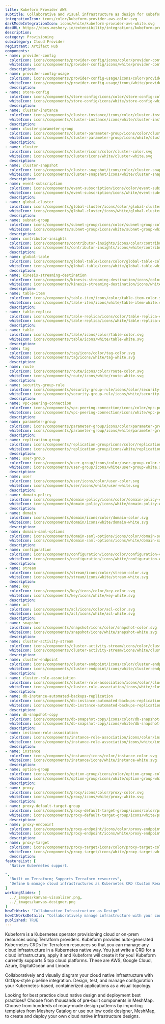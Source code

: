 ```yaml
---
title: Kubeform Provider AWS
subtitle: Collaborative and visual infrastructure as design for Kubeform Provider AWS
integrationIcon: icons/color/kubeform-provider-aws-color.svg
darkModeIntegrationIcon: icons/white/kubeform-provider-aws-white.svg
docURL: https://docs.meshery.io/extensibility/integrations/kubeform-provider-aws
description: 
category: Provisioning
subcategory: Cloud Provider
registrant: Artifact Hub
components: 
- name: provider-config
  colorIcon: icons/components/provider-config/icons/color/provider-config-color.svg
  whiteIcon: icons/components/provider-config/icons/white/provider-config-white.svg
  description: 
- name: provider-config-usage
  colorIcon: icons/components/provider-config-usage/icons/color/provider-config-usage-color.svg
  whiteIcon: icons/components/provider-config-usage/icons/white/provider-config-usage-white.svg
  description: 
- name: store-config
  colorIcon: icons/components/store-config/icons/color/store-config-color.svg
  whiteIcon: icons/components/store-config/icons/white/store-config-white.svg
  description: 
- name: cluster-instance
  colorIcon: icons/components/cluster-instance/icons/color/cluster-instance-color.svg
  whiteIcon: icons/components/cluster-instance/icons/white/cluster-instance-white.svg
  description: 
- name: cluster-parameter-group
  colorIcon: icons/components/cluster-parameter-group/icons/color/cluster-parameter-group-color.svg
  whiteIcon: icons/components/cluster-parameter-group/icons/white/cluster-parameter-group-white.svg
  description: 
- name: cluster
  colorIcon: icons/components/cluster/icons/color/cluster-color.svg
  whiteIcon: icons/components/cluster/icons/white/cluster-white.svg
  description: 
- name: cluster-snapshot
  colorIcon: icons/components/cluster-snapshot/icons/color/cluster-snapshot-color.svg
  whiteIcon: icons/components/cluster-snapshot/icons/white/cluster-snapshot-white.svg
  description: 
- name: event-subscription
  colorIcon: icons/components/event-subscription/icons/color/event-subscription-color.svg
  whiteIcon: icons/components/event-subscription/icons/white/event-subscription-white.svg
  description: 
- name: global-cluster
  colorIcon: icons/components/global-cluster/icons/color/global-cluster-color.svg
  whiteIcon: icons/components/global-cluster/icons/white/global-cluster-white.svg
  description: 
- name: subnet-group
  colorIcon: icons/components/subnet-group/icons/color/subnet-group-color.svg
  whiteIcon: icons/components/subnet-group/icons/white/subnet-group-white.svg
  description: 
- name: contributor-insights
  colorIcon: icons/components/contributor-insights/icons/color/contributor-insights-color.svg
  whiteIcon: icons/components/contributor-insights/icons/white/contributor-insights-white.svg
  description: 
- name: global-table
  colorIcon: icons/components/global-table/icons/color/global-table-color.svg
  whiteIcon: icons/components/global-table/icons/white/global-table-white.svg
  description: 
- name: kinesis-streaming-destination
  colorIcon: icons/components/kinesis-streaming-destination/icons/color/kinesis-streaming-destination-color.svg
  whiteIcon: icons/components/kinesis-streaming-destination/icons/white/kinesis-streaming-destination-white.svg
  description: 
- name: table-item
  colorIcon: icons/components/table-item/icons/color/table-item-color.svg
  whiteIcon: icons/components/table-item/icons/white/table-item-white.svg
  description: 
- name: table-replica
  colorIcon: icons/components/table-replica/icons/color/table-replica-color.svg
  whiteIcon: icons/components/table-replica/icons/white/table-replica-white.svg
  description: 
- name: table
  colorIcon: icons/components/table/icons/color/table-color.svg
  whiteIcon: icons/components/table/icons/white/table-white.svg
  description: 
- name: tag
  colorIcon: icons/components/tag/icons/color/tag-color.svg
  whiteIcon: icons/components/tag/icons/white/tag-white.svg
  description: 
- name: route
  colorIcon: icons/components/route/icons/color/route-color.svg
  whiteIcon: icons/components/route/icons/white/route-white.svg
  description: 
- name: security-group-rule
  colorIcon: icons/components/security-group-rule/icons/color/security-group-rule-color.svg
  whiteIcon: icons/components/security-group-rule/icons/white/security-group-rule-white.svg
  description: 
- name: vpc-peering-connection
  colorIcon: icons/components/vpc-peering-connection/icons/color/vpc-peering-connection-color.svg
  whiteIcon: icons/components/vpc-peering-connection/icons/white/vpc-peering-connection-white.svg
  description: 
- name: parameter-group
  colorIcon: icons/components/parameter-group/icons/color/parameter-group-color.svg
  whiteIcon: icons/components/parameter-group/icons/white/parameter-group-white.svg
  description: 
- name: replication-group
  colorIcon: icons/components/replication-group/icons/color/replication-group-color.svg
  whiteIcon: icons/components/replication-group/icons/white/replication-group-white.svg
  description: 
- name: user-group
  colorIcon: icons/components/user-group/icons/color/user-group-color.svg
  whiteIcon: icons/components/user-group/icons/white/user-group-white.svg
  description: 
- name: user
  colorIcon: icons/components/user/icons/color/user-color.svg
  whiteIcon: icons/components/user/icons/white/user-white.svg
  description: 
- name: domain-policy
  colorIcon: icons/components/domain-policy/icons/color/domain-policy-color.svg
  whiteIcon: icons/components/domain-policy/icons/white/domain-policy-white.svg
  description: 
- name: domain
  colorIcon: icons/components/domain/icons/color/domain-color.svg
  whiteIcon: icons/components/domain/icons/white/domain-white.svg
  description: 
- name: domain-saml-options
  colorIcon: icons/components/domain-saml-options/icons/color/domain-saml-options-color.svg
  whiteIcon: icons/components/domain-saml-options/icons/white/domain-saml-options-white.svg
  description: 
- name: configuration
  colorIcon: icons/components/configuration/icons/color/configuration-color.svg
  whiteIcon: icons/components/configuration/icons/white/configuration-white.svg
  description: 
- name: stream
  colorIcon: icons/components/stream/icons/color/stream-color.svg
  whiteIcon: icons/components/stream/icons/white/stream-white.svg
  description: 
- name: key
  colorIcon: icons/components/key/icons/color/key-color.svg
  whiteIcon: icons/components/key/icons/white/key-white.svg
  description: 
- name: acl
  colorIcon: icons/components/acl/icons/color/acl-color.svg
  whiteIcon: icons/components/acl/icons/white/acl-white.svg
  description: 
- name: snapshot
  colorIcon: icons/components/snapshot/icons/color/snapshot-color.svg
  whiteIcon: icons/components/snapshot/icons/white/snapshot-white.svg
  description: 
- name: cluster-activity-stream
  colorIcon: icons/components/cluster-activity-stream/icons/color/cluster-activity-stream-color.svg
  whiteIcon: icons/components/cluster-activity-stream/icons/white/cluster-activity-stream-white.svg
  description: 
- name: cluster-endpoint
  colorIcon: icons/components/cluster-endpoint/icons/color/cluster-endpoint-color.svg
  whiteIcon: icons/components/cluster-endpoint/icons/white/cluster-endpoint-white.svg
  description: 
- name: cluster-role-association
  colorIcon: icons/components/cluster-role-association/icons/color/cluster-role-association-color.svg
  whiteIcon: icons/components/cluster-role-association/icons/white/cluster-role-association-white.svg
  description: 
- name: db-instance-automated-backups-replication
  colorIcon: icons/components/db-instance-automated-backups-replication/icons/color/db-instance-automated-backups-replication-color.svg
  whiteIcon: icons/components/db-instance-automated-backups-replication/icons/white/db-instance-automated-backups-replication-white.svg
  description: 
- name: db-snapshot-copy
  colorIcon: icons/components/db-snapshot-copy/icons/color/db-snapshot-copy-color.svg
  whiteIcon: icons/components/db-snapshot-copy/icons/white/db-snapshot-copy-white.svg
  description: 
- name: instance-role-association
  colorIcon: icons/components/instance-role-association/icons/color/instance-role-association-color.svg
  whiteIcon: icons/components/instance-role-association/icons/white/instance-role-association-white.svg
  description: 
- name: instance
  colorIcon: icons/components/instance/icons/color/instance-color.svg
  whiteIcon: icons/components/instance/icons/white/instance-white.svg
  description: 
- name: option-group
  colorIcon: icons/components/option-group/icons/color/option-group-color.svg
  whiteIcon: icons/components/option-group/icons/white/option-group-white.svg
  description: 
- name: proxy
  colorIcon: icons/components/proxy/icons/color/proxy-color.svg
  whiteIcon: icons/components/proxy/icons/white/proxy-white.svg
  description: 
- name: proxy-default-target-group
  colorIcon: icons/components/proxy-default-target-group/icons/color/proxy-default-target-group-color.svg
  whiteIcon: icons/components/proxy-default-target-group/icons/white/proxy-default-target-group-white.svg
  description: 
- name: proxy-endpoint
  colorIcon: icons/components/proxy-endpoint/icons/color/proxy-endpoint-color.svg
  whiteIcon: icons/components/proxy-endpoint/icons/white/proxy-endpoint-white.svg
  description: 
- name: proxy-target
  colorIcon: icons/components/proxy-target/icons/color/proxy-target-color.svg
  whiteIcon: icons/components/proxy-target/icons/white/proxy-target-white.svg
  description: 
featureList: [
  "Native Kubernetes support.

",
  "Built on Terraform; Supports Terraform resources",
  "Define & manage cloud infrastructures as Kubernetes CRD (Custom Resource Definition)"
]
workingSlides: [
  ../_images/kanvas-visualizer.png,
  ../_images/kanvas-designer.png
]
howItWorks: "Collaborative Infrastructure as Design"
howItWorksDetails: "Collaboratively manage infrastructure with your coworkers synchronously sharing the same designs."
published: TRUE
---
```

<p>
Kubeform is a Kubernetes operator provisioning cloud or on-prem resources using Terraform providers. Kubeform provides auto-generated Kubernetes CRDs for Terraform resources so that you can manage any cloud infrastructure in a Kubernetes native way. You just write a CRD for a cloud infrastructure, apply it and Kubeform will create it for you! Kubeform currently supports 5 top cloud platforms. These are AWS, Google Cloud, Azure, DigitalOcean and Linode.
</p>
<p>
    Collaboratively and visually diagram your cloud native infrastructure with GitOps-style pipeline integration. Design, test, and manage configuration your Kubernetes-based, containerized applications as a visual topology.
</p>
<p>
    Looking for best practice cloud native design and deployment best practices? Choose from thousands of pre-built components in MeshMap. Choose from hundreds of ready-made design patterns by importing templates from Meshery Catalog or use our low code designer, MeshMap, to create and deploy your own cloud native infrastructure designs.
</p>